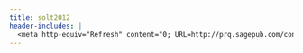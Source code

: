 ```yaml
---
title: solt2012
header-includes: |
  <meta http-equiv="Refresh" content="0; URL=http://prq.sagepub.com/content/65/4/703">
---
```

